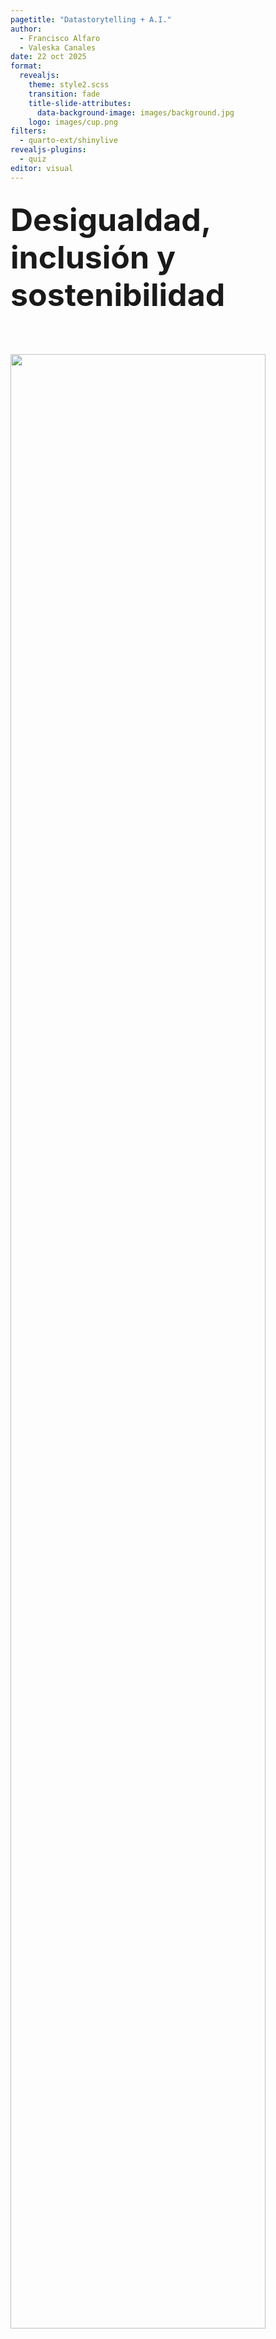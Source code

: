 ```yaml
---
pagetitle: "Datastorytelling + A.I."
author: 
  - Francisco Alfaro
  - Valeska Canales
date: 22 oct 2025
format: 
  revealjs:
    theme: style2.scss
    transition: fade
    title-slide-attributes: 
      data-background-image: images/background.jpg
    logo: images/cup.png
filters:
  - quarto-ext/shinylive
revealjs-plugins:
  - quiz
editor: visual
---
```


##  {#hello-quarto-title data-menu-title="Hola Quarto" background-image="images/portada4.svg" data-state="no-logo"}

## [Desigualdad, inclusión y sostenibilidad]{style="font-size:50px"} {background-image="images/background.jpg" background-opacity="0.25" transition="zoom"}

::: r-stack
<br><br>

![](images/inc_02.jpg){.fragment .fade-in-then-out fig-align="center" width="90%"}

![](images/horst-quarto-meteor-transparent.png){.fragment fig-align="center" width="100%"}
:::

------------------------------------------------------------------------

## Objetivos {background-image="images/background.jpg" background-opacity="0.25"}

::: columns
::: {.column width="40%"}
::: {style="text-align: center;"}
<br> <img src="images/logo-vertical.png" alt="Tachado" style="width: 100%; border-radius: 10px;"/>
:::
:::

::: {.column .incremental width="60%"}
<br><br><br>

-   **Metodología**: Quarto, Colab, GitHub.
-   **Comunidad**: Talleres y co-creación.
-   **Resultados**: logros, feedback, desafíos.
:::
:::

# <br> Comencemos! {.title-top-light background-image="images/horst_quarto_penguins_teach.png" data-state="no-logo"}

##  {background-image="images/background.jpg" background-opacity="0.25" transition="zoom"}

<br><br>

::: {style="text-align: center;"}
<img src="images/metodologia4.png" alt="Tachado" style="width: 1200px; height: 500px; border-radius: 10px;"/>
:::

##  {background-image="images/background.jpg" background-opacity="0.25" transition="zoom"}

::: {style="text-align: center;"}
<img src="images/experiencias.svg" alt="Tachado" style="width: 1300px; height: 700px; border-radius: 10px;"/>
:::

------------------------------------------------------------------------

##  {background-image="images/background.jpg" background-opacity="0.25" transition="zoom"}

<br>

::: r-stack
::: {.fragment .fade-in-then-out}
<iframe src="https://sethnut.com/talks/latex_2025/presentacion_emma.html#/title-slide" width="1200" height="600" frameborder="0" scrolling="si" style="max-width:100%; border:1px solid #CCC; border-radius:10px;" allowfullscreen>

</iframe>
:::

::: fade-in-then-out
<iframe src="https://sethnut.com/ws-usm_uchile-2025/material/talleres/intro.html" width="1200" height="600" frameborder="0" scrolling="si" style="max-width:100%; border:1px solid #CCC; border-radius:10px;" allowfullscreen>

</iframe>
:::

::: fragment
<iframe src="https://sebastiandres.github.io/pyschool_2025/space_station/rooms/sala_00.html" width="1200" height="600" frameborder="0" scrolling="si" style="max-width:100%; border:1px solid #CCC; border-radius:10px;" allowfullscreen>

</iframe>
:::
:::

------------------------------------------------------------------------

##  {background-image="images/background.jpg" background-opacity="0.25" size="50%"}

<br>

::: r-stack
![](images/c1.png){.fragment .fade-in-then-out fig-align="center" width="100%"}

![](images/c2.png){.fragment fig-align="center" width="100%"}
:::

------------------------------------------------------------------------

## Aprendizajes {background-image="images/background.jpg" background-opacity="0.25" size="50%"}

<br><br>

::: columns
::: {.column .fragment width="50%"}
::: {.callout-note title="Fortalezas"}
-   Uso de tecnologías abiertas.\
-   Inclusión y sostenibilidad educativa.\
-   Experiencias replicables.\
-   Docencia ética y colaborativa.
:::
:::

::: {.column .fragment width="50%"}
::: {.callout-important title="Oportunidades"}
-   Ampliar formación docente.\
-   Difundir buenas prácticas.\
-   Evaluar impacto en participación.\
-   Fortalecer redes interuniversitarias.
:::
:::
:::

# Hora del "adiós" {.title-top-dark background-image="images/horst_quarto_penguins_thankyou.png" data-state="no-logo"}

------------------------------------------------------------------------

## 🎉 ¡Gracias por Participar! {background-image="images/background.jpg" background-opacity="0.25"}

::: columns
::: {.column width="50%"}
<br>

❓ ¿Preguntas?

👏 Responder [encuesta](https://forms.gle/d6QBRZKwL6wttbUz6)

🥳 Disfrutar del Evento!
:::

::: {.column width="50%" align="center"}
![](images/qr_inclusion.png){width="400"}
:::
:::

> 🔗 Nuestro Sitio Web: [seth-nut.github.io/resources](https://seth-nut.github.io/resources/)


##  { background-image="images/slide-final.svg" data-state="no-logo"}


```{=html}
<style>
/* Ajusta el tamaño del título y subtítulo */
.reveal .slides h1 {
  font-size: 2em; /* Tamaño más pequeño para el título */
}

.reveal .slides h2 {
  font-size: 1.5em; /* Tamaño más pequeño para el subtítulo */
}

/* Ajusta el tamaño del texto en los párrafos */
.reveal .slides p {
  font-size: 0.8em; /* Texto más pequeño */
}

/* Ajusta el tamaño de las tablas */
.reveal .slides table {
  font-size: 0.8em; /* Tamaño de fuente más pequeño en las tablas */
  width: 90%; /* Ajusta el ancho de la tabla */
  margin: 0 auto; /* Centra la tabla */
}

/* Ajusta el tamaño de los bullets */
.reveal .slides ul {
  font-size: 0.8em; /* Tamaño de fuente más pequeño en los bullets */

}

.reveal .slide-logo {
   max-height: 2.5em !important;

}

</style>
```